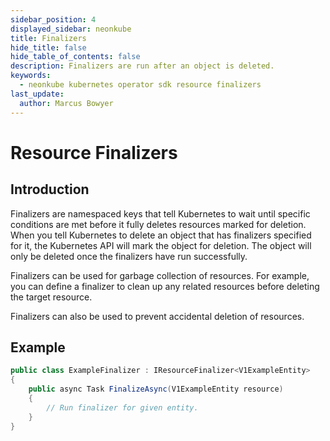 ```yaml
---
sidebar_position: 4
displayed_sidebar: neonkube
title: Finalizers
hide_title: false
hide_table_of_contents: false
description: Finalizers are run after an object is deleted.
keywords:
  - neonkube kubernetes operator sdk resource finalizers
last_update:
  author: Marcus Bowyer
---
```


# Resource Finalizers

## Introduction

Finalizers are namespaced keys that tell Kubernetes to wait until specific conditions are met before it fully deletes resources marked for deletion.
When you tell Kubernetes to delete an object that has finalizers specified for it, the Kubernetes API will mark the object for deletion. The object
will only be deleted once the finalizers have run successfully.

Finalizers can be used for garbage collection of resources. For example, you can define a finalizer to clean up any related resources before deleting
the target resource.

Finalizers can also be used to prevent accidental deletion of resources.

## Example

```csharp
public class ExampleFinalizer : IResourceFinalizer<V1ExampleEntity>
{
    public async Task FinalizeAsync(V1ExampleEntity resource)
    {
        // Run finalizer for given entity.
    }
}
```

